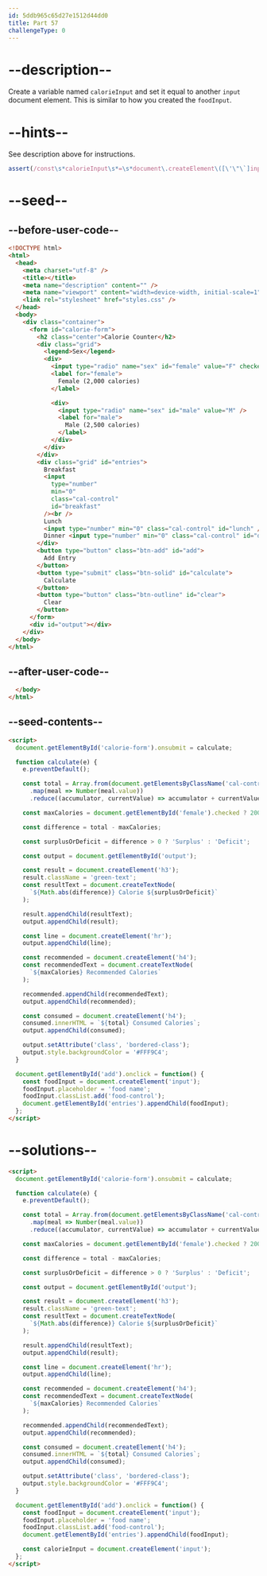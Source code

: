 ```yaml
---
id: 5ddb965c65d27e1512d44dd0
title: Part 57
challengeType: 0
---
```


# --description--

Create a variable named `calorieInput` and set it equal to another `input` document element. This is similar to how you created the `foodInput`.

# --hints--

See description above for instructions.

```js
assert(/const\s*calorieInput\s*=\s*document\.createElement\([\'\"\`]input[\'\"\`]\)/.test(code));
```

# --seed--

## --before-user-code--

```html
<!DOCTYPE html>
<html>
  <head>
    <meta charset="utf-8" />
    <title></title>
    <meta name="description" content="" />
    <meta name="viewport" content="width=device-width, initial-scale=1" />
    <link rel="stylesheet" href="styles.css" />
  </head>
  <body>
    <div class="container">
      <form id="calorie-form">
        <h2 class="center">Calorie Counter</h2>
        <div class="grid">
          <legend>Sex</legend>
          <div>
            <input type="radio" name="sex" id="female" value="F" checked />
            <label for="female">
              Female (2,000 calories)
            </label>

            <div>
              <input type="radio" name="sex" id="male" value="M" />
              <label for="male">
                Male (2,500 calories)
              </label>
            </div>
          </div>
        </div>
        <div class="grid" id="entries">
          Breakfast
          <input
            type="number"
            min="0"
            class="cal-control"
            id="breakfast"
          /><br />
          Lunch
          <input type="number" min="0" class="cal-control" id="lunch" /><br />
          Dinner <input type="number" min="0" class="cal-control" id="dinner" />
        </div>
        <button type="button" class="btn-add" id="add">
          Add Entry
        </button>
        <button type="submit" class="btn-solid" id="calculate">
          Calculate
        </button>
        <button type="button" class="btn-outline" id="clear">
          Clear
        </button>
      </form>
      <div id="output"></div>
    </div>
  </body>
</html>
```

## --after-user-code--

```html
  </body>
</html>
```

## --seed-contents--

```html
<script>
  document.getElementById('calorie-form').onsubmit = calculate;

  function calculate(e) {
    e.preventDefault();

    const total = Array.from(document.getElementsByClassName('cal-control'))
      .map(meal => Number(meal.value))
      .reduce((accumulator, currentValue) => accumulator + currentValue, 0);

    const maxCalories = document.getElementById('female').checked ? 2000 : 2500;

    const difference = total - maxCalories;

    const surplusOrDeficit = difference > 0 ? 'Surplus' : 'Deficit';

    const output = document.getElementById('output');

    const result = document.createElement('h3');
    result.className = 'green-text';
    const resultText = document.createTextNode(
      `${Math.abs(difference)} Calorie ${surplusOrDeficit}`
    );

    result.appendChild(resultText);
    output.appendChild(result);

    const line = document.createElement('hr');
    output.appendChild(line);

    const recommended = document.createElement('h4');
    const recommendedText = document.createTextNode(
      `${maxCalories} Recommended Calories`
    );

    recommended.appendChild(recommendedText);
    output.appendChild(recommended);

    const consumed = document.createElement('h4');
    consumed.innerHTML = `${total} Consumed Calories`;
    output.appendChild(consumed);

    output.setAttribute('class', 'bordered-class');
    output.style.backgroundColor = '#FFF9C4';
  }

  document.getElementById('add').onclick = function() {
    const foodInput = document.createElement('input');
    foodInput.placeholder = 'food name';
    foodInput.classList.add('food-control');
    document.getElementById('entries').appendChild(foodInput);
  };
</script>
```

# --solutions--

```html
<script>
  document.getElementById('calorie-form').onsubmit = calculate;

  function calculate(e) {
    e.preventDefault();

    const total = Array.from(document.getElementsByClassName('cal-control'))
      .map(meal => Number(meal.value))
      .reduce((accumulator, currentValue) => accumulator + currentValue, 0);

    const maxCalories = document.getElementById('female').checked ? 2000 : 2500;

    const difference = total - maxCalories;

    const surplusOrDeficit = difference > 0 ? 'Surplus' : 'Deficit';

    const output = document.getElementById('output');

    const result = document.createElement('h3');
    result.className = 'green-text';
    const resultText = document.createTextNode(
      `${Math.abs(difference)} Calorie ${surplusOrDeficit}`
    );

    result.appendChild(resultText);
    output.appendChild(result);

    const line = document.createElement('hr');
    output.appendChild(line);

    const recommended = document.createElement('h4');
    const recommendedText = document.createTextNode(
      `${maxCalories} Recommended Calories`
    );

    recommended.appendChild(recommendedText);
    output.appendChild(recommended);

    const consumed = document.createElement('h4');
    consumed.innerHTML = `${total} Consumed Calories`;
    output.appendChild(consumed);

    output.setAttribute('class', 'bordered-class');
    output.style.backgroundColor = '#FFF9C4';
  }

  document.getElementById('add').onclick = function() {
    const foodInput = document.createElement('input');
    foodInput.placeholder = 'food name';
    foodInput.classList.add('food-control');
    document.getElementById('entries').appendChild(foodInput);

    const calorieInput = document.createElement('input');
  };
</script>
```
